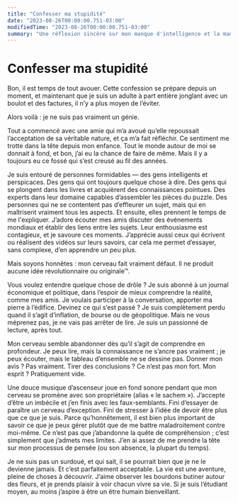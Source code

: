 ```yaml
---
title: "Confesser ma stupidité"
date: "2023-08-26T00:00:00.751-03:00"
modifiedTime: "2023-08-26T00:00:00.751-03:00"
summary: "Une réflexion sincère sur mon manque d'intelligence et la manière dont j'y fais face."
---
```


# Confesser ma stupidité

Bon, il est temps de tout avouer. Cette confession se prépare depuis un moment, et maintenant que je suis un adulte à part entière jonglant avec un boulot et des factures, il n’y a plus moyen de l’éviter.

Alors voilà : je ne suis pas vraiment un génie.

Tout a commencé avec une amie qui m’a avoué qu’elle repoussait l’acceptation de sa véritable nature, et ça m’a fait réfléchir. Ce sentiment me trotte dans la tête depuis mon enfance. Tout le monde autour de moi se donnait à fond, et bon, j’ai eu la chance de faire de même. Mais il y a toujours eu ce fossé qui s’est creusé au fil des années.

Je suis entouré de personnes formidables — des gens intelligents et perspicaces. Des gens qui ont toujours quelque chose à dire. Des gens qui se plongent dans les livres et acquièrent des connaissances pointues. Des experts dans leur domaine capables d’assembler les pièces du puzzle. Des personnes qui ne se contentent pas d’effleurer un sujet, mais qui en maîtrisent vraiment tous les aspects. Et ensuite, elles prennent le temps de me l'expliquer. J’adore écouter mes amis discuter des événements mondiaux et établir des liens entre les sujets. Leur enthousiasme est contagieux, et je savoure ces moments. J’apprécie aussi ceux qui écrivent ou réalisent des vidéos sur leurs savoirs, car cela me permet d’essayer, sans complexe, d’en apprendre un peu plus.

Mais soyons honnêtes : mon cerveau fait vraiment défaut. Il ne produit aucune idée révolutionnaire ou originale™.

Vous voulez entendre quelque chose de drôle ? Je suis abonné à un journal économique et politique, dans l’espoir de mieux comprendre la réalité, comme mes amis. Je voulais participer à la conversation, apporter ma pierre à l’édifice. Devinez ce qui s’est passé ? Je suis complètement perdu quand il s’agit d’inflation, de bourse ou de géopolitique. Mais ne vous méprenez pas, je ne vais pas arrêter de lire. Je suis un passionné de lecture, après tout.

Mon cerveau semble abandonner dès qu’il s’agit de comprendre en profondeur. Je peux lire, mais la connaissance ne s’ancre pas vraiment ; je peux écouter, mais le tableau d’ensemble ne se dessine pas. Donner mon avis ? Pas vraiment. Tirer des conclusions ? Ce n’est pas mon fort. Mon esprit ? Pratiquement vide.

Une douce musique d’ascenseur joue en fond sonore pendant que mon cerveau se promène avec son propriétaire (alias « le sachem »). J’accepte d’être un imbécile et j’en finis avec les faux-semblants. Fini d’essayer de paraître un cerveau d’exception. Fini de stresser à l’idée de devoir être plus que ce que je suis. Parce qu’honnêtement, il est bien plus important de savoir ce que je peux gérer plutôt que de me battre maladroitement contre moi-même. Ce n’est pas que j’abandonne la quête de compréhension ; c’est simplement que j’admets mes limites. J’en ai assez de me prendre la tête sur mon processus de pensée (ou son absence, la plupart du temps).

Je ne suis pas un surdoué, et qui sait, il se pourrait bien que je ne le devienne jamais. Et c’est parfaitement acceptable. La vie est une aventure, pleine de choses à découvrir. J’aime observer les bourdons butiner autour des fleurs, et je prends plaisir à voir chacun vivre sa vie. Si je suis l’étudiant moyen, au moins j’aspire à être un être humain bienveillant.
